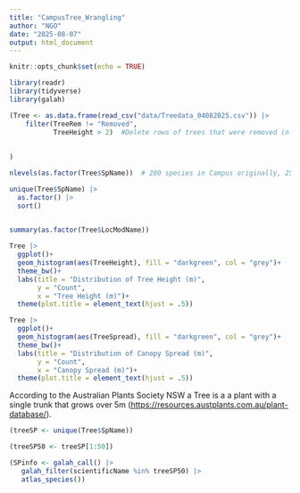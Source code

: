 ```yaml
---
title: "CampusTree_Wrangling"
author: "NGO"
date: "2025-08-07"
output: html_document
---
```


```r
knitr::opts_chunk$set(echo = TRUE)
```

```r
library(readr)
library(tidyverse)
library(galah)
```

```r
(Tree <- as.data.frame(read_csv("data/Treedata_04082025.csv")) |> 
    filter(TreeRem != "Removed",
           TreeHeight > 2)  #Delete rows of trees that were removed (n = 820), and trees smaller than 2m (n = 405)
 
    
)
```

```r
nlevels(as.factor(Tree$SpName))  # 280 species in Campus originally, 255 after filtering for height and removed trees.
```

```r
unique(Tree$SpName) |> 
  as.factor() |> 
  sort()
  
```


```r
summary(as.factor(Tree$LocModName))
```

```r
Tree |> 
  ggplot()+
  geom_histogram(aes(TreeHeight), fill = "darkgreen", col = "grey")+
  theme_bw()+
  labs(title = "Distribution of Tree Height (m)",
       y = "Count",
       x = "Tree Height (m)")+
  theme(plot.title = element_text(hjust = .5))
```

```r
Tree |> 
  ggplot()+
  geom_histogram(aes(TreeSpread), fill = "darkgreen", col = "grey")+
  theme_bw()+
  labs(title = "Distribution of Canopy Spread (m)",
       y = "Count",
       x = "Canopy Spread (m)")+
  theme(plot.title = element_text(hjust = .5))
```

According to the Australian Plants Society NSW a Tree is a a plant with a single trunk that grows over 5m (<https://resources.austplants.com.au/plant-database/>).

```r
(treeSP <- unique(Tree$SpName))

(treeSP50 <- treeSP[1:50])
```

```r
(SPinfo <- galah_call() |> 
   galah_filter(scientificName %in% treeSP50) |> 
   atlas_species())
```

